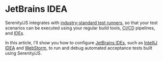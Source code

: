 # JetBrains IDEA

Serenity/JS integrates with [industry-standard test runners](/handbook/test-runners/), so that your test scenarios can be executed
using your regular build tools, <abbr title="Continuous Integration and Delivery">CI/CD</abbr> pipelines, and <abbr title="Integrated Development Environments">IDEs</abbr>.

In this article, I'll show you how to configure [JetBrains IDEs](https://www.jetbrains.com/),
such as [IntelliJ IDEA](https://www.jetbrains.com/idea/) and [WebStorm](https://www.jetbrains.com/webstorm/),
to run and debug automated acceptance tests built using Serenity/JS.

<ArticleComingSoon />

